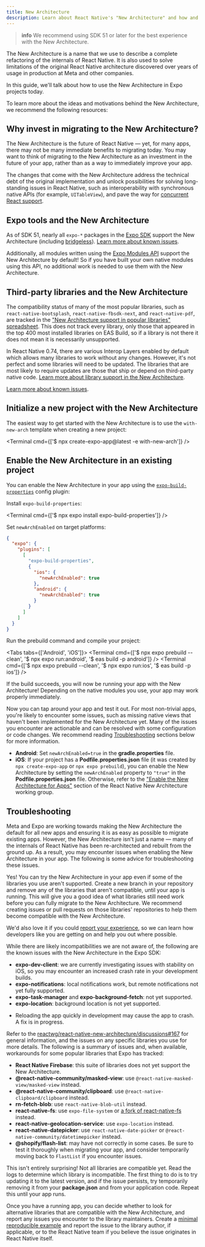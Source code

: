```yaml
---
title: New Architecture
description: Learn about React Native's "New Architecture" and how and why to migrate to it.
---
```



> **info** We recommend using SDK 51 or later for the best experience with the New Architecture.

The New Architecture is a name that we use to describe a complete refactoring of the internals of React Native. It is also used to solve limitations of the original React Native architecture discovered over years of usage in production at Meta and other companies.

In this guide, we'll talk about how to use the New Architecture in Expo projects today.

To learn more about the ideas and motivations behind the New Architecture, we recommend the following resources:

<BoxLink
  title="Introduction to the New Architecture"
  description="A starting point for exploring the various topics related to the New Architecture."
  href="https://reactnative.dev/docs/the-new-architecture/landing-page"
  Icon={BookOpen02Icon}
/>

<BoxLink
  title="Why a New Architecture"
  description="A high level overview of the motivations behind the New Architecture."
  href="https://reactnative.dev/docs/the-new-architecture/why"
  Icon={BookOpen02Icon}
/>

## Why invest in migrating to the New Architecture?

The New Architecture is the future of React Native &mdash; yet, for many apps, there may not be many immediate benefits to migrating today. You may want to think of migrating to the New Architecture as an investment in the future of your app, rather than as a way to immediately improve your app.

The changes that come with the New Architecture address the technical debt of the original implementation and unlock possibilities for solving long-standing issues in React Native, such as interoperability with synchronous native APIs (for example, `UITableView`), and pave the way for [concurrent React support](https://react.dev/blog/2022/03/29/react-v18#what-is-concurrent-react).

## Expo tools and the New Architecture

As of SDK 51, nearly all `expo-*` packages in the [Expo SDK](/versions/latest/) support the New Architecture (including [bridgeless](https://github.com/reactwg/react-native-new-architecture/discussions/154)). [Learn more about known issues](#known-issues-in-expo-sdk-libraries).

Additionally, all modules written using the [Expo Modules API](/modules/overview/) support the New Architecture by default! So if you have built your own native modules using this API, no additional work is needed to use them with the New Architecture.

## Third-party libraries and the New Architecture

The compatibility status of many of the most popular libraries, such as `react-native-bootsplash`, `react-native-fbsdk-next`, and `react-native-pdf`, are tracked in the ["New Architecture support in popular libraries" spreadsheet](https://docs.google.com/spreadsheets/d/1F1tI9PQLl_uab3HNYNwgjPVL2r0hJ9VymXcgDp5etdg/edit?usp=sharing). This does not track every library, only those that appeared in the top 400 most installed libraries on EAS Build, so if a library is not there it does not mean it is necessarily unsupported.

In React Native 0.74, there are various Interop Layers enabled by default which allows many libraries to work without any changes. However, it's not perfect and some libraries will need to be updated. The libraries that are most likely to require updates are those that ship or depend on third-party native code. [Learn more about library support in the New Architecture](https://github.com/reactwg/react-native-new-architecture/discussions/167).

[Learn more about known issues](#known-issues-in-third-party-libraries).

## Initialize a new project with the New Architecture

The easiest way to get started with the New Architecture is to use the `with-new-arch` template when creating a new project:

<Terminal cmd={['$ npx create-expo-app@latest -e with-new-arch']} />

## Enable the New Architecture in an existing project

You can enable the New Architecture in your app using the [`expo-build-properties`](/versions/latest/sdk/build-properties/) config plugin:

<Step label="1">

Install `expo-build-properties`:

<Terminal cmd={['$ npx expo install expo-build-properties']} />

</Step>

<Step label="2">

Set `newArchEnabled` on target platforms:

```json app.json
{
  "expo": {
    "plugins": [
      [
        "expo-build-properties",
        {
          "ios": {
            "newArchEnabled": true
          },
          "android": {
            "newArchEnabled": true
          }
        }
      ]
    ]
  }
}
```

</Step>

<Step label="3">

Run the prebuild command and compile your project:

<Tabs tabs={['Android', 'iOS']}>
  <Tab>
    <Terminal
      cmd={['$ npx expo prebuild --clean', '$ npx expo run:android', '$ eas build -p android']}
    />
  </Tab>
  <Tab>
    <Terminal cmd={['$ npx expo prebuild --clean', '$ npx expo run:ios', '$ eas build -p ios']} />
  </Tab>
</Tabs>

</Step>

If the build succeeds, you will now be running your app with the New Architecture! Depending on the native modules you use, your app may work properly immediately.

Now you can tap around your app and test it out. For most non-trivial apps, you're likely to encounter some issues, such as missing native views that haven't been implemented for the New Architecture yet. Many of the issues you encounter are actionable and can be resolved with some configuration or code changes. We recommend reading [Troubleshooting](#troubleshooting) sections below for more information.

<Collapsible summary="Are you enabling the New Architecture in a bare React Native app?">

- **Android**: Set `newArchEnabled=true` in the **gradle.properties** file.
- **iOS**: If your project has a **Podfile.properties.json** file (it was created by `npx create-expo-app` or `npx expo prebuild`), you can enable the New Architecture by setting the `newArchEnabled` property to `"true"` in the **Podfile.properties.json** file. Otherwise, refer to the ["Enable the New Architecture for Apps"](https://github.com/reactwg/react-native-new-architecture/blob/main/docs/enable-apps.md) section of the React Native New Architecture working group.

</Collapsible>

## Troubleshooting

Meta and Expo are working towards making the New Architecture the default for all new apps and ensuring it is as easy as possible to migrate existing apps. However, the New Architecture isn't just a name &mdash; many of the internals of React Native has been re-architected and rebuilt from the ground up. As a result, you may encounter issues when enabling the New Architecture in your app. The following is some advice for troubleshooting these issues.

<Collapsible summary="Can I still try the New Architecture even if some of the libraries I use aren't supported?">

Yes! You can try the New Architecture in your app even if some of the libraries you use aren't supported. Create a new branch in your repository and remove any of the libraries that aren't compatible, until your app is running. This will give you a good idea of what libraries still need work before you can fully migrate to the New Architecture. We recommend creating issues or pull requests on those libraries' repositories to help them become compatible with the New Architecture.

We'd also love it if you could [report your experience](https://github.com/reactwg/react-native-new-architecture/discussions/177), so we can learn how developers like you are getting on and help you out where possible.

</Collapsible>

<Collapsible summary="Known issues in Expo SDK libraries">

While there are likely incompatibilities we are not aware of, the following are the known issues with the New Architecture in the Expo SDK:

- **expo-dev-client**: we are currently investigating issues with stability on iOS, so you may encounter an increased crash rate in your development builds.
- **expo-notifications**: local notifications work, but remote notifications not yet fully supported.
- **expo-task-manager** and **expo-background-fetch**: not yet supported.
- **expo-location**: background location is not yet supported.

</Collapsible>

<Collapsible summary="Known issues in React Native">

- Reloading the app quickly in development may cause the app to crash. A fix is in progress.

</Collapsible>

<Collapsible summary="Known issues in third-party libraries">

Refer to the [reactwg/react-native-new-architecture/discussions#167](https://github.com/reactwg/react-native-new-architecture/discussions/167) for general information, and the issues on any specific libraries you use for more details. The following is a summary of issues and, when available, workarounds for some popular libraries that Expo has tracked:

- **React Native Firebase**: this suite of libraries does not yet support the New Architecture.
- **@react-native-community/masked-view**: use `@react-native-masked-view/masked-view` instead.
- **@react-native-community/clipboard**: use `@react-native-clipboard/clipboard` instead.
- **rn-fetch-blob**: use `react-native-blob-util` instead.
- **react-native-fs**: use `expo-file-system` or [a fork of react-native-fs](https://github.com/birdofpreyru/react-native-fs) instead.
- **react-native-geolocation-service**: use `expo-location` instead.
- **react-native-datepicker**: use `react-native-date-picker` or `@react-native-community/datetimepicker` instead.
- **@shopify/flash-list**: may have not correctly in some cases. Be sure to test it thoroughly when migrating your app, and consider temporarily moving back to `FlastList` if you encounter issues.

</Collapsible>

<Collapsible summary="My build failed after enabling the New Architecture">

This isn't entirely surprising! Not all libraries are compatible yet. Read the logs to determine which library is incompatible. The first thing to do is to try updating it to the latest version, and if the issue persists, try temporarily removing it from your **package.json** and from your application code. Repeat this until your app runs.

Once you have a running app, you can decide whether to look for alternative libraries that are compatible with the New Architecture, and report any issues you encounter to the library maintainers. Create a [minimal reproducible example](https://stackoverflow.com/help/minimal-reproducible-example) and report the issue to the library author, if applicable, or to the React Native team if you believe the issue originates in React Native itself.

</Collapsible>
